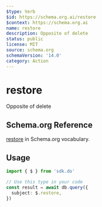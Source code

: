 ```yaml
---
$type: Verb
$id: https://schema.org.ai/restore
$context: https://schema.org.ai
name: restore
description: Opposite of delete
status: public
license: MIT
source: schema.org
schemaVersion: '14.0'
category: Action
---
```


# restore

Opposite of delete

## Schema.org Reference

[restore](https://schema.org/DeleteAction) in Schema.org vocabulary.

## Usage

```typescript
import { $ } from 'sdk.do'

// Use this type in your code
const result = await db.query({
  subject: $.restore,
})
```
